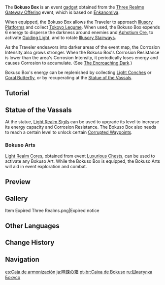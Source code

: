 {{Item Infobox
|id           = 220049
|image        = Item Bokuso Box.png
|type         = Event Items
|invCategory  = Gadgets
|quality      = 4
|effect       = 
|description  = Use this to clear a certain area in Enkanomiya of the darkness' influence.<br />The name "Bokuso" is formed from "boku," meaning "to draw near to what is good," and "so," meaning "to shun that which is tainted."
|source1      = [[Three Realms Gateway Offering]] Event
|event        = Three Realms Gateway Offering
|reusable     = Yes
|usage        = Quick Use
|memento      = No
}}
The '''Bokuso Box''' is an event [[gadget]] obtained from the [[Three Realms Gateway Offering]] event, which is based on [[Enkanomiya]].

When equipped, the Bokuso Box allows the Traveler to approach [[Illusory Platforms]] and collect [[Tokoyo Legume]]. When used, the Bokuso Box expends 6 energy to disperse the darkness around enemies and [[Aphotium Ore]], to activate [[Guiding Light]], and to rotate [[Illusory Stairways]].

As the Traveler endeavors into darker areas of the event map, the Corrosion Intensity also grows stronger. When the Bokuso Box's Corrosion Resistance is lower than the area's Corrosion Intensity, it periodically loses energy and causes Corrosion to accumulate. (See [[The Encroaching Dark]].)

Bokuso Box's energy can be replenished by collecting [[Light Conch]]es or [[Coral Butterfly]], or by recuperating at the [[Statue of the Vassals]].

==Tutorial==
{{Tutorial
|image1 = Tutorial Bokuso Box 1.png
|text1  = In lightless Enkanomiya, some foes will be defended by the darkness and cannot be defeated by ordinary means. You can expend a certain amount of energy to use the Bokuso Box and disperse this aegis of unlight and deal a certain amount of DMG to such opponents.
|image2 = Tutorial Bokuso Box 2.png
|text2  = While exploring Enkanomiya, you can expend a certain amount of energy to use the Bokuso Box and disperse the darkness clinging to challenge arenas, treasure chests, and harvestable items. As the Bokuso Box is upgraded, it will become able to disperse more intense darkness.
}}

==Statue of the Vassals==
At the statue, [[Light Realm Sigil]]s can be used to upgrade its level to increase its energy capacity and Corrosion Resistance. The Bokuso Box also needs to reach a certain level to unlock certain [[Corrupted Waypoints]].
{{Transclude|Three Realms Gateway Offering|Bokuso Box}}

===Bokuso Arts===
[[Light Realm Cores]], obtained from event [[Luxurious Chests]], can be used to activate any Bokuso Art. While the Bokuso Box is equipped, the Bokuso Arts will aid in event exploration and combat.
{{Transclude|Three Realms Gateway Offering|Bokuso Arts}}

==Preview==
{{Preview
|file=Item Bokuso Box
|caption=Item used
}}

==Gallery==
<gallery>
Item Expired Three Realms.png|Expired notice
</gallery>

==Other Languages==
{{Other Languages
|en      = Bokuso Box
|zhs     = 睦疏之匣
|zhs_rm  = Mùshū zhī Xiá
|zht     = 睦疏之匣
|zht_rm  = Mùshū zhī Xiá
|zh_tl   = 
|ja      = 睦疎の箱
|ja_rm   = Bokuso no Hako
|ja_tl   = Bokuso Box
|ja_note = See the item desciption for an explanation of the word made up for this items name.
|ko      = 보쿠소의 함
|ko_rm   = Bokuso-ui Ham
|ko_tl   = Bokuso's Chest
|es      = Caja de armonización
|es_tl   = Harmonization Box
|fr      = Boîte de Bokuso
|fr_tl   = Bokuso Box
|ru      = Шкатулка Бокусо
|ru_tl   = Bokuso Case
|th      = กล่อง Bokuso
|th_rm   = Klong Bokuso
|th_tl   = Bokuso Box
|vi      = Hộp Bokuso
|vi_tl   = Bokuso Box
|de      = Bokuso-Kasten
|de_tl   = Bokuso Box
|id      = Bokuso Box
|pt      = Caixa de Bokuso
|pt_tl   = Box of Bokuso
|tr      = Bokuso Kutusu
|tr_tl   = 
|it      = Scatola Bokuso
|it_tl   = Bokuso Box
}}

==Change History==
{{Change History|2.5}}

==Navigation==
{{Gadget Navbox}}

[[es:Caja de armonización]]
[[ja:睦疎の箱]]
[[pt-br:Caixa de Bokuso]]
[[ru:Шкатулка Бокусо]]